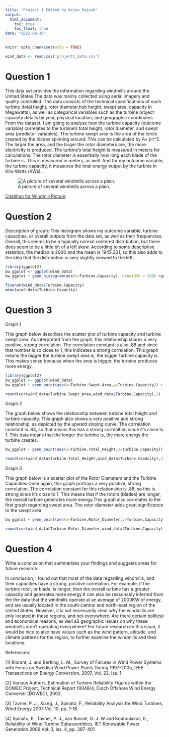 ---
title: "Project 1 Edited by Arjun Rajesh"
output: 
  html_document:
    toc: true
    toc_float: true
date: "2022-09-19"
---

```{r setup, include=FALSE}
knitr::opts_chunk$set(echo = TRUE)

wind_data <- read.csv('project1_data.csv')
```

# Question 1 

This data set provides the information regarding windmills around the United States.The data was mainly collected using aerial imagery and quality controlled. The data consists of the technical specifications of each turbine (total height, rotor diameter,hub height, swept area, capacity in Megawatts), as well as categorical variables such as the turbine project capacity details by year, physical location, and geographic coordinates. From the dataset, I am going to analyze how the turbine capacity (outcome variable) correlates to the turbine’s total height, rotor diameter, and swept area (predictor variables). The turbine swept area is the area of the circle created by the blades spinning around. This can be calculated by A= pir^2. The larger the area, and the larger the rotor diameters are, the more electricity is produced. The turbine's total height is measured in meters for calculations. The rotor diameter is essentially how long each blade of the turbine is. This is measured in meters, as well. And for my outcome variable, the turbine capacity, it measures the total energy output by the turbine in Kilo-Watts (KWs).

![A picture of several windmills across a plain.](windmill_photoo.png)

[Citatition for Windmill Picture](https://www.shutterstock.com/image-photo/offshore-windmill-farm-ocean-westermeerwind-park-759730900)


# Question 2 

Description of graph: This histogram shows my outcome variable, turbine capacities, or overall outputs from the data set, as well as their frequencies. Overall, this seems to be a typically normal centered distribution, but there does seem to be a little bit of a left skew. According to some descriptive statistics, the median is 2000 and the mean is 1945.301, so this also adds to the idea that the distribution is very slightly skewed to the left.

```{r echo=FALSE}
library(ggplot2)
bw_ggplot <- ggplot(wind_data)
bw_ggplot + geom_histogram(aes(x=Turbine.Capacity), binwidth = 200) +ggtitle ('Turbine Capacity vs Frequency')+xlab('Turbine Capacities (KWs)')+ylab('Frequencies') 

```
```{r echo=FALSE}
fivenum(wind_data$Turbine.Capacity)
mean(wind_data$Turbine.Capacity)

```


# Question 3

Graph 1

This graph below describes the scatter plot of turbine capacity and turbine swept area. As interpreted from the graph, this relationship shares a very positive, strong correlation. The correlation constant is also .88 and since that number is so close to 1, this indicates a strong correlation. This graph means the bigger the turbine swept area is, the bigger turbine capacity is. This makes sense because when the area is bigger, the turbine produces more energy.


```{r echo=FALSE}
library(ggplot2)
bw_ggplot <- ggplot(wind_data)
bw_ggplot + geom_point(aes(x=Turbine.Swept_Area,y=Turbine.Capacity)) + labs(title='Turbine Capacity (KWs) vs Turbine Swept Area (Meters ^2)', x='Turbine Swept Area (Meters ^2)',y='Turbine Capacity (KWs)')

```
```{r echo=FALSE}
round(cor(wind_data$Turbine.Swept_Area,wind_data$Turbine.Capacity),2)

```



Graph 2

The graph below shows the relationship between turbine total height and turbine capacity. This graph also shows a very positive and strong relationship, as depicted by the upward sloping curve. The correlation constant is .84, so that means this has a strong correaltion since it's close to 1. This data means that the longer the turbine is, the more energy the turbine creates.

```{r echo=FALSE}
bw_ggplot + geom_point(aes(x=Turbine.Total_Height,y=Turbine.Capacity)) + labs(title='Turbine Capacity (KWs) vs Turbine Total Height (Meters)', x='Turbine Total Height (Meters)',y='Turbine Capacity (KWs)')

```
```{r echo= FALSE}
round(cor(wind_data$Turbine.Total_Height,wind_data$Turbine.Capacity),2)

```



Graph 3

This graph below is a scatter plot of the Rotor Diameters and the Turbine Capacities.Once again, this graph portrays a very positive, strong correlation. The correlation constant for this relationship is .88, so this is strong since it's close to 1. This means that if the rotors (blades) are longer, the overall turbine generates more energy.This graph also correlates to the first graph regarding swept area. The rotor diameter adds great significance to the swept area. 


```{r echo =FALSE}
bw_ggplot + geom_point(aes(x=Turbine.Rotor_Diameter,y=Turbine.Capacity)) + labs(title='Turbine Capacity (KWs) vs Rotor Diameters (Meters) ', x='Rotor Diameter (Meters) ',y='Turbine Capacity (KWs)')

```

```{r echo=FALSE}
round(cor(wind_data$Turbine.Rotor_Diameter,wind_data$Turbine.Capacity),2)

```


# Question 4

Write a conclusion that summarizes your findings and suggests areas for future research.

In conclusion, I found out that most of the data regarding windmills, and their capacities have a strong, positive correlation. For example, if the turbine rotor, or blade, is longer, then the overall turbine has a greater capacity and generates more energy.It can also be reasonably inferred from the the data that the windmills operate at an average of 2000KW of energy, and are usually located in the south-central and north-east region of the United States. However, it is not necessarily clear why the windmills are only located in these regions, and not everywhere. Are there certain political and economical reasons, as well aS geographic issues on why these windmills aren't operating everywhere? For future research on this issue, it would be nice to also have values such as the wind pattern, altitude, and climate patterns for the region, to further examine the windmills and their locations.




References:

[1] Ribrant, J. and Bertling, L. M., Survey of Failures in Wind Power Systems with Focus on
Swedish Wind Power Plants During 1997-2005, IEEE Transactions on Energy Conversion,
2007, Vol. 22, Iss. 1.


[2] Various Authors, Estimation of Turbine Reliability Figures within the DOWEC Project,
Technical Report 10048/4, Dutch Offshore Wind Energy Converter (DOWEC), 2002.


[3] Tavner, P. J., Xiang, J., Spinato, F., Reliability Analysis for Wind Turbines, Wind Energy
2007 Vol. 10, pp. 1-18.


[4] Spinato, F., Tavner, P. J., van Bussel, G. J .W and Koutoulakos, E., Reliability of Wind
Turbine Subassemblies, IET Renewable Power Generation 2009 Vol. 3, Iss. 4, pp. 387-401.


